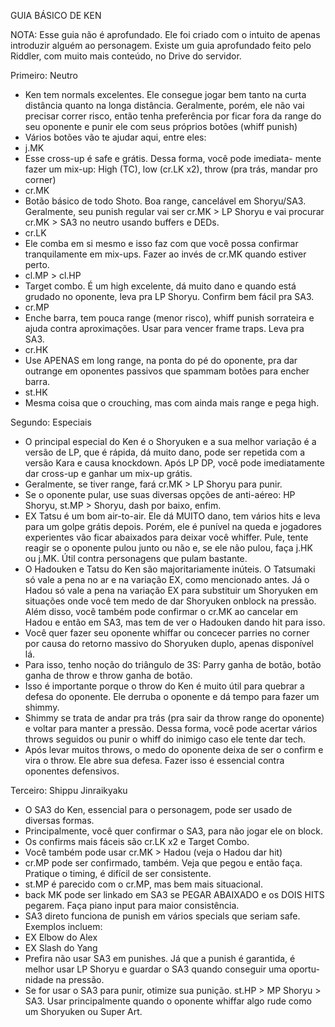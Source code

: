 
GUIA BÁSICO DE KEN

NOTA: Esse guia não é aprofundado. Ele foi criado com o intuito de
apenas introduzir alguém ao personagem. Existe um guia aprofundado
feito pelo Riddler, com muito mais conteúdo, no Drive do servidor.

Primeiro: Neutro
 - Ken tem normals excelentes. Ele consegue jogar bem tanto na
curta distância quanto na longa distância. Geralmente, porém, ele
não vai precisar correr risco, então tenha preferência por ficar fora
da range do seu oponente e punir ele com seus próprios botões (whiff
punish)
 - Vários botões vão te ajudar aqui, entre eles:
  - j.MK
   - Esse cross-up é safe e grátis. Dessa forma, você pode imediata-
mente fazer um mix-up: High (TC), low (cr.LK x2), throw (pra trás,
mandar pro corner)
  - cr.MK
   - Botão básico de todo Shoto. Boa range, cancelável em Shoryu/SA3.
Geralmente, seu punish regular vai ser cr.MK > LP Shoryu e vai procurar 
cr.MK > SA3 no neutro usando buffers e DEDs.
  - cr.LK
   - Ele comba em si mesmo e isso faz com que você possa confirmar
tranquilamente em mix-ups. Fazer ao invés de cr.MK quando estiver perto.
  - cl.MP > cl.HP
   - Target combo. É um high excelente, dá muito dano e quando está
grudado no oponente, leva pra LP Shoryu. Confirm bem fácil pra SA3.
  - cr.MP 
   - Enche barra, tem pouca range (menor risco), whiff punish sorrateira
e ajuda contra aproximações. Usar para vencer frame traps. Leva pra SA3.
  - cr.HK
   - Use APENAS em long range, na ponta do pé do oponente, pra dar
outrange em oponentes passivos que spammam botões para encher barra.
  - st.HK
   - Mesma coisa que o crouching, mas com ainda mais range e pega high.

Segundo: Especiais
 - O principal especial do Ken é o Shoryuken e a sua melhor variação
é a versão de LP, que é rápida, dá muito dano, pode ser repetida com
a versão Kara e causa knockdown. Após LP DP, você pode imediatamente
dar cross-up e ganhar um mix-up grátis.
 - Geralmente, se tiver range, fará cr.MK > LP Shoryu para punir.
 - Se o oponente pular, use suas diversas opções de anti-aéreo: HP
Shoryu, st.MP > Shoryu, dash por baixo, enfim.
 - EX Tatsu é um bom air-to-air. Ele dá MUITO dano, tem vários hits
e leva para um golpe grátis depois. Porém, ele é punível na queda e
jogadores experientes vão ficar abaixados para deixar você whiffer. 
Pule, tente reagir se o oponente pulou junto ou não e, se ele não pulou, 
faça j.HK ou j.MK. Útil contra personagens que pulam bastante.
 - O Hadouken e Tatsu do Ken são majoritariamente inúteis. O Tatsumaki
só vale a pena no ar e na variação EX, como mencionado antes. Já o Hadou
só vale a pena na variação EX para substituir um Shoryuken em situações
onde você tem medo de dar Shoryuken onblock na pressão. Além disso, você
também pode confirmar o cr.MK ao cancelar em Hadou e então em SA3, mas
tem de ver o Hadouken dando hit para isso.
 - Você quer fazer seu oponente whiffar ou concecer parries no corner
por causa do retorno massivo do Shoryuken duplo, apenas disponível lá.
 - Para isso, tenho noção do triângulo de 3S: Parry ganha de botão,
botão ganha de throw e throw ganha de botão.
 - Isso é importante porque o throw do Ken é muito útil para quebrar
a defesa do oponente. Ele derruba o oponente e dá tempo para fazer
um shimmy.
 - Shimmy se trata de andar pra trás (pra sair da throw range do
oponente) e voltar para manter a pressão. Dessa forma, você pode
acertar vários throws seguidos ou punir o whiff do inimigo caso ele
tente dar tech. 
 - Após levar muitos throws, o medo do oponente deixa de ser o confirm
e vira o throw. Ele abre sua defesa. Fazer isso é essencial contra 
oponentes defensivos.

Terceiro: Shippu Jinraikyaku
 - O SA3 do Ken, essencial para o personagem, pode ser usado de
diversas formas.
 - Principalmente, você quer confirmar o SA3, para não jogar ele on
block.
 - Os confirms mais fáceis são cr.LK x2 e Target Combo.
 - Você também pode usar cr.MK > Hadou (veja o Hadou dar hit)
 - cr.MP pode ser confirmado, também. Veja que pegou e então faça.
Pratique o timing, é difícil de ser consistente.
 - st.MP é parecido com o cr.MP, mas bem mais situacional.
 - back MK pode ser linkado em SA3 se PEGAR ABAIXADO e os DOIS HITS
pegarem. Faça piano input para maior consistência.
 - SA3 direto funciona de punish em vários specials que seriam safe.
Exemplos incluem:
  - EX Elbow do Alex
  - EX Slash do Yang
 - Prefira não usar SA3 em punishes. Já que a punish é garantida,
é melhor usar LP Shoryu e guardar o SA3 quando conseguir uma oportu-
nidade na pressão.
 - Se for usar o SA3 para punir, otimize sua punição. 
st.HP > MP Shoryu > SA3. Usar principalmente quando o oponente whiffar
algo rude como um Shoryuken ou Super Art.

